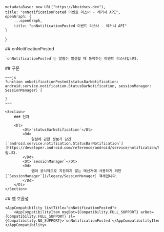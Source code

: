 
    metadataBase: new URL("https://kbotdocs.dev"),
    title: "onNotificationPosted 이벤트 리스너 - 레거시 API",
    openGraph: {
        ...openGraph,
        title: "onNotificationPosted 이벤트 리스너 - 레거시 API"
    }
}

<Section>
    ## onNotificationPosted

    `onNotificationPosted`는 알림이 발생할 때 동작하는 이벤트 리스너입니다.
</Section>
<Section>
    ## 구문

    ~~~js
    function onNotificationPosted(statusBarNotification: android.service.notification.StatusBarNotification, sessionManager: SessionManager) {

    }
    ~~~

    <Section>
        ### 인자

        <Dl>
            <Dt>`statusBarNotification`</Dt>
            <Dd>
                알림에 관한 정보가 담긴 [`android.service.notification.StatusBarNotification`](https://developer.android.com/reference/android/service/notification/StatusBarNotification)입니다.
            </Dd>
            <Dt>`sessionManager`</Dt>
            <Dd>
                앱이 공식적으로 지원하지 않는 메신저에 사용하기 위한 [`SessionManager`](/legacy/SessionManager) 객체입니다.
            </Dd>
        </Dl>
    </Section>
</Section>
<Section>
    ## 앱 호환성

    <AppCompatibility listTitle="onNotificationPosted">
        <AppCompatibilityItem msgBot={Compatibility.FULL_SUPPORT} arBot={Compatibility.FULL_SUPPORT} sl={Compatibility.NO_SUPPORT}>`onNotificationPosted`</AppCompatibilityItem>
    </AppCompatibility>
</Section>